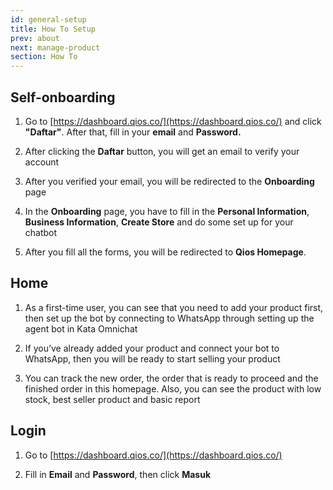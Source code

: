 ```yaml
---
id: general-setup
title: How To Setup
prev: about
next: manage-product
section: How To
---
```


<YoutubeEmbedWrapper>
  <YoutubeEmbed
    id="eFWbrAObOXg"
    params="v=eFWbrAObOXg&list=PLy86Ve1I7c3iZrOzmqE16D0ZVIjoDFRQw"
    title="How to Activate Your Chatbot"
  />
</YoutubeEmbedWrapper>

## Self-onboarding

<ImageWrapper>
  <FigureImage
    src="/assets/images/products/qios/image1.webp"
    alt="Qios Illustration"
    layout="responsive"
    width={720}
    height={445}
    caption={{ title: 'Figure 1.', description: 'Qios Sign Up Page' }}
  />
</ImageWrapper>

1. Go to [https://dashboard.qios.co/](https://dashboard.qios.co/) and click **"Daftar"**. After that, fill in your **email** and **Password.**

2. After clicking the **Daftar** button, you will get an email to verify your account

3. After you verified your email, you will be redirected to the **Onboarding** page

4. In the **Onboarding** page, you have to fill in the **Personal Information**, **Business Information**, **Create Store** and do some set up for your chatbot

<ImageWrapper>
  <FigureImage
    src="/assets/images/products/qios/image2.webp"
    alt="Qios Illustration"
    layout="responsive"
    width={720}
    height={584}
    caption={{ title: 'Figure 2.', description: 'Qios Self-Onboarding Step: Tentang Bisnis Kamu' }}
  />
</ImageWrapper>

<ImageWrapper>
  <FigureImage
    src="/assets/images/products/qios/image3.webp"
    alt="Qios Illustration"
    layout="responsive"
    width={720}
    height={718}
    caption={{ title: 'Figure 3.', description: 'Qios Self-Onboarding Step: Buat Toko Pertamamu' }}
  />
</ImageWrapper>

5. After you fill all the forms, you will be redirected to **Qios Homepage**.

## Home

<ImageWrapper>
  <FigureImage
    src="/assets/images/products/qios/image4.webp"
    alt="Qios Illustration"
    layout="responsive"
    width={720}
    height={462}
    caption={{ title: 'Figure 4.', description: 'Qios Home Page' }}
  />
</ImageWrapper>

1. As a first-time user, you can see that you need to add your product first, then set up the bot by connecting to WhatsApp through setting up the agent bot in Kata Omnichat

2. If you’ve already added your product and connect your bot to WhatsApp, then you will be ready to start selling your product

3. You can track the new order, the order that is ready to proceed and the finished order in this homepage. Also, you can see the product with low stock, best seller product and basic report

## Login

<ImageWrapper>
  <FigureImage
    src="/assets/images/products/qios/image5.webp"
    alt="Qios Illustration"
    layout="responsive"
    width={720}
    height={445}
    caption={{ title: 'Figure 5.', description: 'Login to Qios' }}
  />
</ImageWrapper>

1. Go to [https://dashboard.qios.co/](https://dashboard.qios.co/)

2. Fill in **Email** and **Password**, then click **Masuk**
